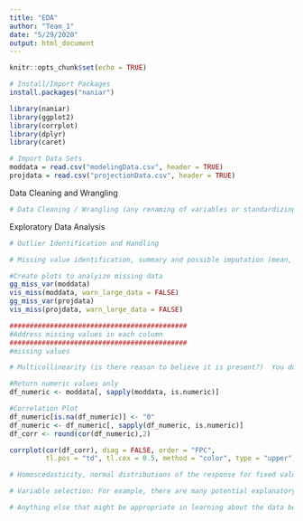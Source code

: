 ```yaml
---
title: "EDA"
author: "Team_1"
date: "5/29/2020"
output: html_document
---
```


```r
knitr::opts_chunk$set(echo = TRUE)
```

```r
# Install/Import Packages
install.packages("naniar")

library(naniar)
library(ggplot2)
library(corrplot)
library(dplyr)
library(caret)

```

```r
# Import Data Sets
moddata = read.csv("modelingData.csv", header = TRUE)
projdata = read.csv("projectionData.csv", header = TRUE)
```

Data Cleaning and Wrangling

```r
# Data Cleaning / Wrangling (any renaming of variables or standardizing of values.)

```

Exploratory Data Analysis

```r
# Outlier Identification and Handling

```

```r
# Missing value identification, summary and possible imputation (mean, median, regression.) This may also be considered part of “Data Wrangling”.

#Create plots to analyize missing data
gg_miss_var(moddata)
vis_miss(moddata, warn_large_data = FALSE)
gg_miss_var(projdata)
vis_miss(projdata, warn_large_data = FALSE)
```

```r

############################################
#Address missing values in each column
############################################
#missing values


```

```r
# Multicollinearity (is there reason to believe it is present?)  You don’t have to address every potential pair of variables that may be collinear.  Just provide a plot and or other evidence of a single occurrence of multicollinearity if at least one exists and then mention possible other occurrences.  

#Return numeric values only
df_numeric <- moddata[, sapply(moddata, is.numeric)]

#Correlation Plot
df_numeric[is.na(df_numeric)] <- "0"
df_numeric <- df_numeric[, sapply(df_numeric, is.numeric)]
df_corr <- round(cor(df_numeric),2)

corrplot(cor(df_corr), diag = FALSE, order = "FPC",
         tl.pos = "td", tl.cex = 0.5, method = "color", type = "upper")

```

```r
# Homoscedasticity, normal distributions of the response for fixed values of the explanatory variable(s), linear relationship between the mean of the response and each explanatory variable, etc.  This is where you would apply transformations (log, square root, etc.)

```

```r
# Variable selection: For example, there are many potential explanatory variables. Running stepwise variable selection will not necessarily provide a final model, but may leave you with a smaller set of potential explanatory variables to work with.

```

```r
# Anything else that might be appropriate in learning about the data before getting started.  (Example: You might analyze interactions between explanatory variables in the analysis.)

```














